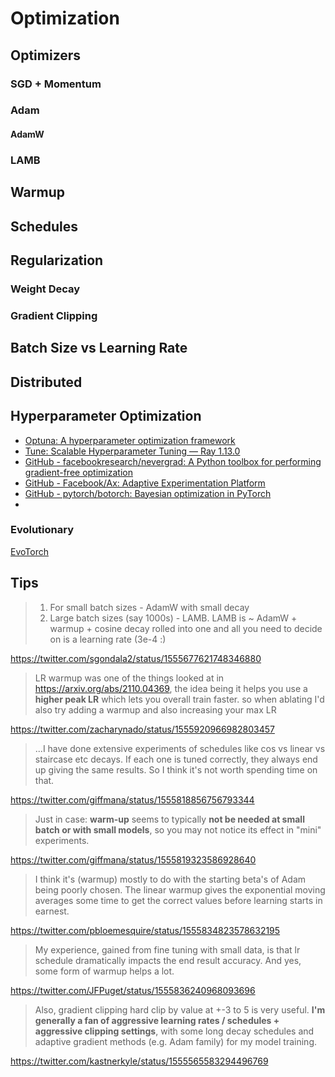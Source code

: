 # Optimization

## Optimizers

### SGD + Momentum

### Adam

#### AdamW


### LAMB



## Warmup


## Schedules

## Regularization

### Weight Decay

### Gradient Clipping


## Batch Size vs Learning Rate


## Distributed


## Hyperparameter Optimization

- [Optuna: A hyperparameter optimization framework](https://github.com/optuna/optuna)
- [Tune: Scalable Hyperparameter Tuning — Ray 1.13.0](https://docs.ray.io/en/latest/tune/index.html)
- [GitHub - facebookresearch/nevergrad: A Python toolbox for performing gradient-free optimization](https://github.com/facebookresearch/nevergrad)
- [GitHub - Facebook/Ax: Adaptive Experimentation Platform](https://github.com/facebook/Ax)
- [GitHub - pytorch/botorch: Bayesian optimization in PyTorch](https://github.com/pytorch/botorch)
- 

### Evolutionary

[EvoTorch](https://github.com/nnaisense/evotorch)

## Tips


> 1. For small batch sizes - AdamW with small decay
> 2. Large batch sizes (say 1000s) - LAMB. LAMB is ~ AdamW + warmup + cosine decay rolled into one and all you need to decide on is a learning rate (3e-4 :)

https://twitter.com/sgondala2/status/1555677621748346880


> LR warmup was one of the things looked at in https://arxiv.org/abs/2110.04369, the idea being it helps you use a **higher peak LR** which lets you overall train faster. so when ablating I'd also try adding a warmup and also increasing your max LR

https://twitter.com/zacharynado/status/1555920966982803457

> ...I have done extensive experiments of schedules like cos vs linear vs staircase etc decays. If each one is tuned correctly, they always end up giving the same results. So I think it's not worth spending time on that.

https://twitter.com/giffmana/status/1555818856756793344

> Just in case: **warm-up** seems to typically **not be needed at small batch or with small models**, so you may not notice its effect in "mini" experiments.

https://twitter.com/giffmana/status/1555819323586928640


> I think it's (warmup) mostly to do with the starting beta's of Adam being poorly chosen. The linear warmup gives the exponential moving averages some time to get the correct values before learning starts in earnest.

https://twitter.com/pbloemesquire/status/1555834823578632195

> My experience, gained from fine tuning with small data, is that lr schedule dramatically impacts the end result accuracy.  And yes, some form of warmup helps a lot.

https://twitter.com/JFPuget/status/1555836240968093696


> Also, gradient clipping hard clip by value at +-3 to 5 is very useful. **I'm generally a fan of aggressive learning rates / schedules + aggressive clipping settings**, with some long decay schedules and adaptive gradient methods (e.g. Adam family) for my model training.

https://twitter.com/kastnerkyle/status/1555565583294496769